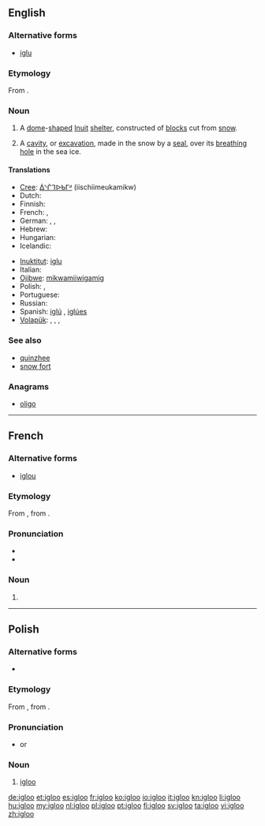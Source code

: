 ==English==
{{wikipedia|lang=en}}

===Alternative forms===
* [[iglu]] 

===Etymology===
From {{etyl|iu}} {{term|iglu||tr=ᐃᒡᓗ}}.

===Noun===
{{en-noun}}

# A [[dome]]-[[shape]]d [[Inuit]] [[shelter]], constructed of [[block]]s cut from [[snow]].
# {{zoology}} A [[cavity]], or [[excavation]], made in the snow by a [[seal]], over its [[breathing]] [[hole]] in the sea ice.

====Translations====
{{trans-top|Inuit snow house}}
* [[Cree]]: [[ᐄᔅᒌᒣᐅᑲᒥᒄ]] (iischiimeukamikw)
* Dutch: {{t+|nl|iglo|m}}
* Finnish: {{t+|fi|iglu}}
* French: {{t+|fr|igloo|m}}, {{t+|fr|iglou|m}}
* German: {{t+|de|Iglu|m|n}}, {{t-|de|Schneehaus|n}}, {{t-|de|Schneehütte|f}}
* Hebrew: {{t-|he|איגלו|m|tr=íglu}}
* Hungarian: {{t|hu|iglu}}
* Icelandic: {{t|is|snjóhús|n}}
{{trans-mid}}
* [[Inuktitut]]: [[iglu]]
* Italian: {{t-|it|iglù|m}}
* [[Ojibwe]]: [[mikwamiiwigamig]]
* Polish: {{t+|pl|igloo|n}}, {{t+|pl|iglu|n}}
* Portuguese: {{t+|pt|iglu|m}}
* Russian: {{t+|ru|иглу|n|tr=íglu}}
* Spanish: [[iglú]] {{m}}, [[iglúes]] {{p}}
* [[Volapük]]: {{t|vo|el iglu}}, {{t|vo|liglud}}, {{t|vo|nifadom läskiomik}}, {{t|vo|nifadom}}
{{trans-bottom}}

===See also===
* [[quinzhee]]
* [[snow fort]]

===Anagrams===
* [[oligo#English|oligo]]

----

==French==

===Alternative forms===
* [[iglou]]

===Etymology===
From {{etyl|en|fr}}, from {{etyl|iu|fr}} {{term|iglu||tr=ᐃᒡᓗ}}.

===Pronunciation===
* {{IPA|/iglu/|lang=fr}}
* {{audio|Fr-Paris--igloo.ogg|Audio (Paris)}}

===Noun===
{{fr-noun|m}}

# {{l|en|igloo}}

----

==Polish==

===Alternative forms===
* {{l|pl|iglu}}

===Etymology===
From {{etyl|en|pl}} {{term|igloo|lang=en}}, from {{etyl|iu|pl}} {{term|iglu||tr=ᐃᒡᓗ}}.

===Pronunciation===
* {{IPA|/ˈiɡlu/|lang=pl}} or {{IPAchar|/ˈiɡlɔ/}}

===Noun===
{{head|pl|noun|g=n}}

# [[#English|igloo]]

[[de:igloo]]
[[et:igloo]]
[[es:igloo]]
[[fr:igloo]]
[[ko:igloo]]
[[io:igloo]]
[[it:igloo]]
[[kn:igloo]]
[[li:igloo]]
[[hu:igloo]]
[[my:igloo]]
[[nl:igloo]]
[[pl:igloo]]
[[pt:igloo]]
[[fi:igloo]]
[[sv:igloo]]
[[ta:igloo]]
[[vi:igloo]]
[[zh:igloo]]
